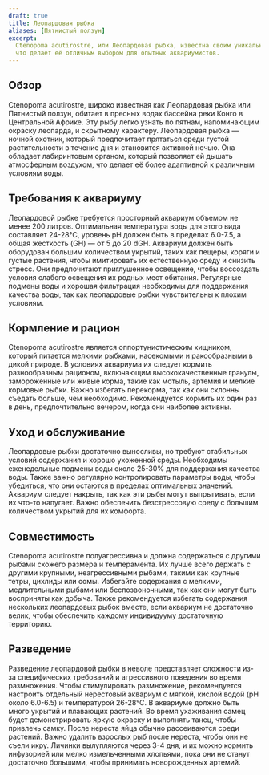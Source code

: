 ```yaml
---
draft: true
title: Леопардовая рыбка
aliases: [Пятнистый ползун]
excerpt:
  Ctenopoma acutirostre, или Леопардовая рыбка, известна своим уникальным внешним видом и скрытным ночным поведением,
  что делает её отличным выбором для опытных аквариумистов.
---
```


## Обзор

Ctenopoma acutirostre, широко известная как Леопардовая рыбка или Пятнистый ползун, обитает в пресных водах бассейна
реки Конго в Центральной Африке. Эту рыбу легко узнать по пятнам, напоминающим окраску леопарда, и скрытному характеру.
Леопардовая рыбка — ночной охотник, который предпочитает прятаться среди густой растительности в течение дня и
становится активной ночью. Она обладает лабиринтовым органом, который позволяет ей дышать атмосферным воздухом, что
делает её более адаптивной к различным условиям воды.

## Требования к аквариуму

Леопардовой рыбке требуется просторный аквариум объемом не менее 200 литров. Оптимальная температура воды для этого вида
составляет 24-28°C, уровень pH должен быть в пределах 6.0-7.5, а общая жесткость (GH) — от 5 до 20 dGH. Аквариум должен
быть оборудован большим количеством укрытий, таких как пещеры, коряги и густые растения, чтобы имитировать их
естественную среду и снизить стресс. Они предпочитают приглушенное освещение, чтобы воссоздать условия слабого освещения
их родных мест обитания. Регулярные подмены воды и хорошая фильтрация необходимы для поддержания качества воды, так как
леопардовые рыбки чувствительны к плохим условиям.

## Кормление и рацион

Ctenopoma acutirostre является оппортунистическим хищником, который питается мелкими рыбками, насекомыми и ракообразными
в дикой природе. В условиях аквариума их следует кормить разнообразным рационом, включающим высококачественные гранулы,
замороженные или живые корма, такие как мотыль, артемия и мелкие кормовые рыбки. Важно избегать перекорма, так как они
склонны съедать больше, чем необходимо. Рекомендуется кормить их один раз в день, предпочтительно вечером, когда они
наиболее активны.

## Уход и обслуживание

Леопардовые рыбки достаточно выносливы, но требуют стабильных условий содержания и хорошо ухоженной среды. Необходимы
еженедельные подмены воды около 25-30% для поддержания качества воды. Также важно регулярно контролировать параметры
воды, чтобы убедиться, что они остаются в пределах оптимальных значений. Аквариум следует накрыть, так как эти рыбы
могут выпрыгивать, если их что-то напугает. Важно обеспечить безстрессовую среду с большим количеством укрытий для их
комфорта.

## Совместимость

Ctenopoma acutirostre полуагрессивна и должна содержаться с другими рыбами схожего размера и темперамента. Их лучше
всего держать с другими крупными, неагрессивными рыбами, такими как крупные тетры, цихлиды или сомы. Избегайте
содержания с мелкими, медлительными рыбами или беспозвоночными, так как они могут быть восприняты как добыча. Также
рекомендуется избегать содержания нескольких леопардовых рыбок вместе, если аквариум не достаточно велик, чтобы
обеспечить каждому индивидууму достаточную территорию.

## Разведение

Разведение леопардовой рыбки в неволе представляет сложности из-за специфических требований и агрессивного поведения во
время размножения. Чтобы стимулировать размножение, рекомендуется настроить отдельный нерестовый аквариум с мягкой,
кислой водой (pH около 6.0-6.5) и температурой 26-28°C. В аквариуме должно быть много укрытий и плавающих растений. Во
время ухаживания самец будет демонстрировать яркую окраску и выполнять танец, чтобы привлечь самку. После нереста яйца
обычно рассеиваются среди растений. Важно удалить взрослых рыб после нереста, чтобы они не съели икру. Личинки
вылупляются через 3-4 дня, и их можно кормить инфузорией или мелко измельченными хлопьями, пока они не станут достаточно
большими, чтобы принимать новорожденных артемий.
